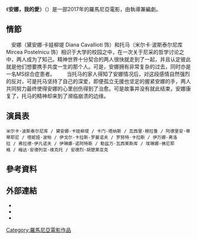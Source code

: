 {{Infobox Film
| name               = 安娜，我的愛
| original_name      = {{lang|ro|Ana, mon amour}}
| image              = Ana, mon amour poster.jpg
| caption            = 電影海報
| director           = {{lang|ro|Călin Peter Netzer}}
| producer           = 
| writer             = {{lang|ro|Călin Peter Netzer}}
| starring           = 
| music              = 
| cinematography     = 
| editing            = 
| production_company = 
| distributor        = 
| released           = {{film date|2017|3}}
| runtime            = 120 分鐘
| country            = {{羅馬尼亞電影產地}}
| language           = 羅馬尼亞語
| budget             = 
| gross              = 
}}
《'''安娜，我的愛'''》（{{lang-ro|'''Ana, mon amour'''}}）是一部2017年的羅馬尼亞電影，由{{lang|ro|Călin Peter Netzer}}執導兼編劇。

==情節==
　安娜（黛安娜·卡娃柳堤 Diana Cavallioti 饰）和托马（米尔卡·波斯泰尔尼库 Mircea Postelnicu 饰）相识于大学的校园之中，在一次关于尼采的哲学讨论之中，两人成为了知己。精神世界十分契合的两人很快就走到了一起，并且认定彼此就是他们想要携手共度一生的那个人。可是，安娜拥有非常复杂的过去，同时亦是一名MS综合症患者。 
　　当托马的家人得知了安娜情况后，对这段感情自然强烈的反对，可是托马坚持了自己的深爱，即便孤立无援也坚定的握紧安娜的手，两人共同努力最终使得安娜的心里创伤得到了治愈。可是故事并没有就此结束，安娜康复了，托马的精神却来到了濒临崩溃的边缘。

==演員表==
 米尔卡·波斯泰尔尼库 / 黛安娜·卡娃柳堤 / 卡门·塔纳斯 / 瓦西里·穆拉鲁 / 阿德里安·蒂蒂耶尼 / 塔妮娅·波帕 / 伊戈尔·卡拉斯-罗曼诺夫 / 罗努特·卡拉斯 / 伊万娜·弗洛拉 / 弗拉德·伊凡诺夫 / 伊琳娜·诺阿特斯 / 勒兹万·瓦西莱斯库 / 埃琳娜·佛尼耶格 / 梅达·安德列亚·维克托 / 安德烈·胡楚莱亚克

==參考資料==
<references/>

==外部連結==
*{{douban}}
*{{Mtime|220419}}
*{{imdb title|6125690}}

[[Category:羅馬尼亞電影作品|Category:羅馬尼亞電影作品]]